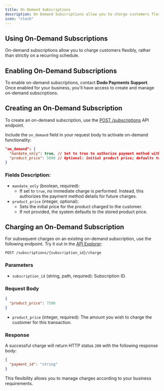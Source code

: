 ```yaml
---
title: On Demand Subscriptions
description: On Demand Subscriptions allow you to charge customers flexibly, rather than strictly on a recurring schedule.
icon: "clock"
---
```


## **Using On-Demand Subscriptions**

On-demand subscriptions allow you to charge customers flexibly, rather than strictly on a recurring schedule.

## Enabling On-Demand Subscriptions

To enable on-demand subscriptions, contact **Dodo Payments Support**. Once enabled for your business, you'll have access to create and manage on-demand subscriptions.

## Creating an On-Demand Subscription

To create an on-demand subscription, use the [POST /subscriptions](/api-reference/subscriptions/post-subscriptions) API endpoint.

Include the `on_demand` field in your request body to activate on-demand functionality:

```json
"on_demand": {
  "mandate_only": true, // Set to true to authorize payment method without immediate charge
  "product_price": 5000 // Optional: initial product price; defaults to stored product price if omitted
}

```

### Fields Description:

- `mandate_only` (boolean, required):
    - If set to `true`, no immediate charge is performed. Instead, this authorizes the payment method details for future charges.
- `product_price` (integer, optional):
    - Sets the initial price for the product charged to the customer.
    - If not provided, the system defaults to the stored product price.

## Charging an On-Demand Subscription

For subsequent charges on an existing on-demand subscription, use the following endpoint. Try it out in the [API Explorer](/api-reference/misc/charge-subscriptions):

```
POST /subscriptions/{subscription_id}/charge

```

### Parameters

- `subscription_id` (string, path, required): Subscription ID.

### Request Body

```json
{
  "product_price": 7500
}

```

- `product_price` (integer, required): The amount you wish to charge the customer for this transaction.

### Response

A successful charge will return HTTP status `200` with the following response body:

```json
{
  "payment_id": "string"
}

```

This flexibility allows you to manage charges according to your business requirements.